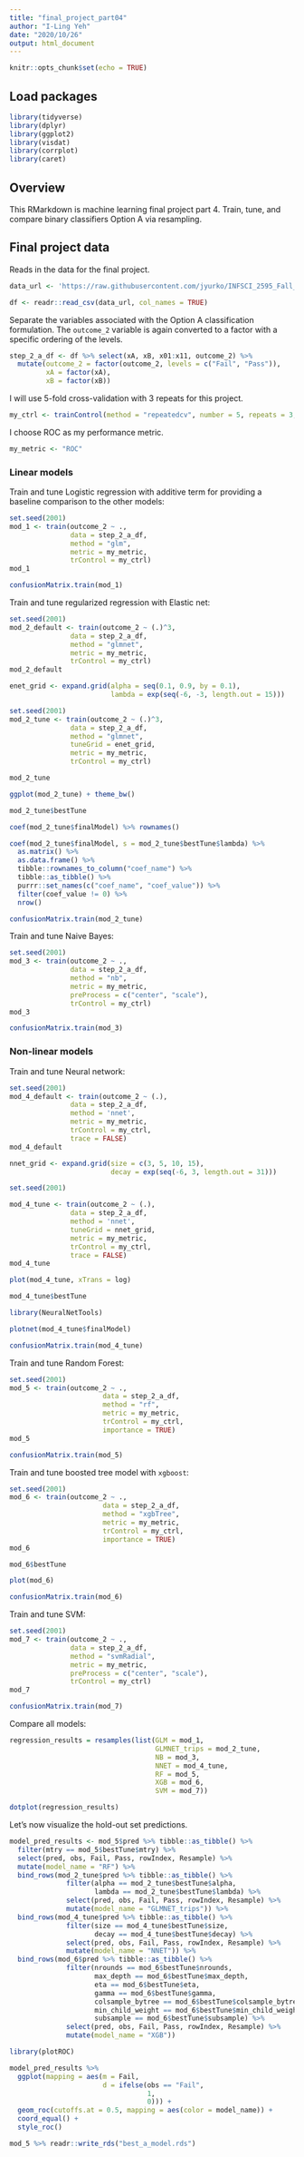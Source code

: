 ```yaml
---
title: "final_project_part04"
author: "I-Ling Yeh"
date: "2020/10/26"
output: html_document
---
```


```r
knitr::opts_chunk$set(echo = TRUE)
```

## Load packages

```r
library(tidyverse)
library(dplyr)
library(ggplot2)
library(visdat)
library(corrplot)
library(caret)
```

## Overview

This RMarkdown is machine learning final project part 4. Train, tune, and compare binary classifiers Option A via resampling.   

## Final project data

Reads in the data for the final project.  

```r
data_url <- 'https://raw.githubusercontent.com/jyurko/INFSCI_2595_Fall_2020/master/HW/final_project/infsci_2595_final_project_data.csv'

df <- readr::read_csv(data_url, col_names = TRUE)
```

Separate the variables associated with the Option A classification formulation. The `outcome_2` variable is again converted to a factor with a specific ordering of the levels.  

```r
step_2_a_df <- df %>% select(xA, xB, x01:x11, outcome_2) %>% 
  mutate(outcome_2 = factor(outcome_2, levels = c("Fail", "Pass")),
         xA = factor(xA),
         xB = factor(xB))
```

I will use 5-fold cross-validation with 3 repeats for this project.

```r
my_ctrl <- trainControl(method = "repeatedcv", number = 5, repeats = 3, classProbs = TRUE, summaryFunction = twoClassSummary, savePredictions = TRUE)
```

I choose ROC as my performance metric.

```r
my_metric <- "ROC"
```

### Linear models

Train and tune Logistic regression with additive term for providing a baseline comparison to the other models:

```r
set.seed(2001)
mod_1 <- train(outcome_2 ~ .,
               data = step_2_a_df,
               method = "glm",
               metric = my_metric,
               trControl = my_ctrl)
mod_1
```

```r
confusionMatrix.train(mod_1)
```

Train and tune regularized regression with Elastic net:

```r
set.seed(2001)
mod_2_default <- train(outcome_2 ~ (.)^3,
               data = step_2_a_df,
               method = "glmnet",
               metric = my_metric,
               trControl = my_ctrl)
mod_2_default
```

```r
enet_grid <- expand.grid(alpha = seq(0.1, 0.9, by = 0.1),
                         lambda = exp(seq(-6, -3, length.out = 15)))

set.seed(2001)
mod_2_tune <- train(outcome_2 ~ (.)^3,
               data = step_2_a_df,
               method = "glmnet",
               tuneGrid = enet_grid,
               metric = my_metric,
               trControl = my_ctrl)

mod_2_tune
```

```r
ggplot(mod_2_tune) + theme_bw()
```

```r
mod_2_tune$bestTune
```

```r
coef(mod_2_tune$finalModel) %>% rownames()
```

```r
coef(mod_2_tune$finalModel, s = mod_2_tune$bestTune$lambda) %>% 
  as.matrix() %>% 
  as.data.frame() %>% 
  tibble::rownames_to_column("coef_name") %>% 
  tibble::as_tibble() %>% 
  purrr::set_names(c("coef_name", "coef_value")) %>% 
  filter(coef_value != 0) %>% 
  nrow()
```

```r
confusionMatrix.train(mod_2_tune)
```

Train and tune Naive Bayes:

```r
set.seed(2001)
mod_3 <- train(outcome_2 ~ .,
               data = step_2_a_df,
               method = "nb",
               metric = my_metric,
               preProcess = c("center", "scale"),
               trControl = my_ctrl)
mod_3
```

```r
confusionMatrix.train(mod_3)
```

### Non-linear models

Train and tune Neural network:

```r
set.seed(2001)
mod_4_default <- train(outcome_2 ~ (.),
               data = step_2_a_df,
               method = 'nnet',
               metric = my_metric,
               trControl = my_ctrl,
               trace = FALSE)
mod_4_default
```

```r
nnet_grid <- expand.grid(size = c(3, 5, 10, 15),
                         decay = exp(seq(-6, 3, length.out = 31)))

set.seed(2001)

mod_4_tune <- train(outcome_2 ~ (.),
               data = step_2_a_df,
               method = 'nnet',
               tuneGrid = nnet_grid,
               metric = my_metric,
               trControl = my_ctrl,
               trace = FALSE)
mod_4_tune
```

```r
plot(mod_4_tune, xTrans = log)
```

```r
mod_4_tune$bestTune
```

```r
library(NeuralNetTools)

plotnet(mod_4_tune$finalModel)
```

```r
confusionMatrix.train(mod_4_tune)
```

Train and tune Random Forest:

```r
set.seed(2001)
mod_5 <- train(outcome_2 ~ .,
                       data = step_2_a_df,
                       method = "rf",
                       metric = my_metric,
                       trControl = my_ctrl,
                       importance = TRUE)
mod_5
```

```r
confusionMatrix.train(mod_5)
```

Train and tune boosted tree model with `xgboost`:

```r
set.seed(2001)
mod_6 <- train(outcome_2 ~ .,
                       data = step_2_a_df,
                       method = "xgbTree",
                       metric = my_metric,
                       trControl = my_ctrl,
                       importance = TRUE)
mod_6
```

```r
mod_6$bestTune
```

```r
plot(mod_6)
```

```r
confusionMatrix.train(mod_6)
```


Train and tune SVM:

```r
set.seed(2001)
mod_7 <- train(outcome_2 ~ .,
               data = step_2_a_df,
               method = "svmRadial",
               metric = my_metric,
               preProcess = c("center", "scale"),
               trControl = my_ctrl)
mod_7
```

```r
confusionMatrix.train(mod_7)
```

Compare all models:

```r
regression_results = resamples(list(GLM = mod_1,
                                    GLMNET_trips = mod_2_tune,
                                    NB = mod_3,
                                    NNET = mod_4_tune,
                                    RF = mod_5,
                                    XGB = mod_6,
                                    SVM = mod_7))
```

```r
dotplot(regression_results)
```

Let's now visualize the hold-out set predictions.

```r
model_pred_results <- mod_5$pred %>% tibble::as_tibble() %>% 
  filter(mtry == mod_5$bestTune$mtry) %>% 
  select(pred, obs, Fail, Pass, rowIndex, Resample) %>% 
  mutate(model_name = "RF") %>% 
  bind_rows(mod_2_tune$pred %>% tibble::as_tibble() %>% 
              filter(alpha == mod_2_tune$bestTune$alpha,
                     lambda == mod_2_tune$bestTune$lambda) %>% 
              select(pred, obs, Fail, Pass, rowIndex, Resample) %>% 
              mutate(model_name = "GLMNET_trips")) %>% 
  bind_rows(mod_4_tune$pred %>% tibble::as_tibble() %>% 
              filter(size == mod_4_tune$bestTune$size,
                     decay == mod_4_tune$bestTune$decay) %>% 
              select(pred, obs, Fail, Pass, rowIndex, Resample) %>% 
              mutate(model_name = "NNET")) %>%
  bind_rows(mod_6$pred %>% tibble::as_tibble() %>% 
              filter(nrounds == mod_6$bestTune$nrounds,
                     max_depth == mod_6$bestTune$max_depth,
                     eta == mod_6$bestTune$eta,
                     gamma == mod_6$bestTune$gamma,
                     colsample_bytree == mod_6$bestTune$colsample_bytree,
                     min_child_weight == mod_6$bestTune$min_child_weight,
                     subsample == mod_6$bestTune$subsample) %>% 
              select(pred, obs, Fail, Pass, rowIndex, Resample) %>% 
              mutate(model_name = "XGB"))
```

```r
library(plotROC)
```

```r
model_pred_results %>% 
  ggplot(mapping = aes(m = Fail,
                       d = ifelse(obs == "Fail",
                                  1,
                                  0))) +
  geom_roc(cutoffs.at = 0.5, mapping = aes(color = model_name)) +
  coord_equal() +
  style_roc()
```

```r
mod_5 %>% readr::write_rds("best_a_model.rds")
```












